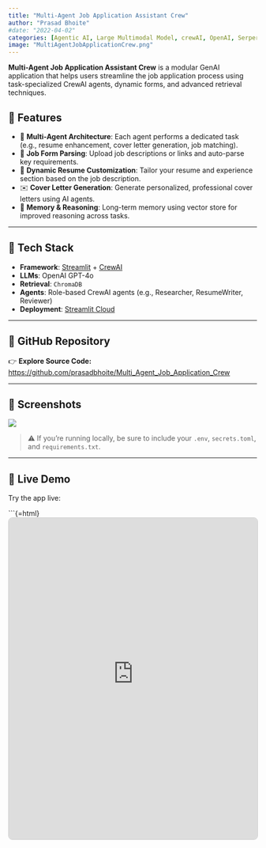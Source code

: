 ```yaml
---
title: "Multi-Agent Job Application Assistant Crew"
author: "Prasad Bhoite"
#date: "2022-04-02"
categories: [Agentic AI, Large Multimodal Model, crewAI, OpenAI, Serper, Streamlit]
image: "MultiAgentJobApplicationCrew.png"
---
```

::: {.callout-tip icon="🧑‍💼"}
**Multi-Agent Job Application Assistant Crew** is a modular GenAI application that helps users streamline the job application process using task-specialized CrewAI agents, dynamic forms, and advanced retrieval techniques.
:::

## 🚀 Features

- 🤖 **Multi-Agent Architecture**: Each agent performs a dedicated task (e.g., resume enhancement, cover letter generation, job matching).
- 🧾 **Job Form Parsing**: Upload job descriptions or links and auto-parse key requirements.
- 📄 **Dynamic Resume Customization**: Tailor your resume and experience section based on the job description.
- ✉️ **Cover Letter Generation**: Generate personalized, professional cover letters using AI agents.
- 🧠 **Memory & Reasoning**: Long-term memory using vector store for improved reasoning across tasks.

---

## 🧱 Tech Stack

- **Framework**: [Streamlit](https://streamlit.io/) + [CrewAI](https://docs.crewai.com/)
- **LLMs**: OpenAI GPT-4o
- **Retrieval**: `ChromaDB`
- **Agents**: Role-based CrewAI agents (e.g., Researcher, ResumeWriter, Reviewer)
- **Deployment**: [Streamlit Cloud](https://streamlit.io/cloud)

---

## 🔗 GitHub Repository

👉 **Explore Source Code:** <https://github.com/prasadbhoite/Multi_Agent_Job_Application_Crew>

---

## 🧪 Screenshots

![](images/MultiAgentJobAssistant)

> ⚠️ If you're running locally, be sure to include your `.env`, `secrets.toml`, and `requirements.txt`.

---

## 🧬 Live Demo

Try the app live:

```{=html}
<iframe src="https://multiagentjobapplicationcrew.streamlit.app/" width="100%" height="650px" style="border: 1px solid #ccc; border-radius: 8px;"></iframe>